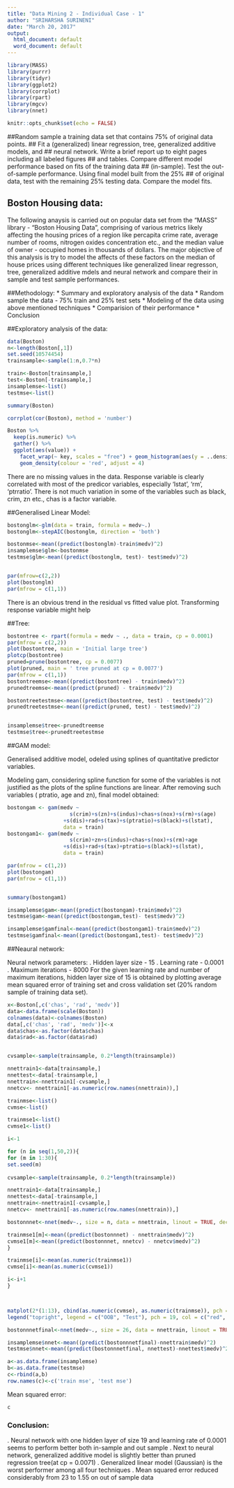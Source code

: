 ```yaml
---
title: "Data Mining 2 - Individual Case - 1"
author: "SRIHARSHA SURINENI"
date: "March 20, 2017"
output:
  html_document: default
  word_document: default
---
```


```r
library(MASS)
library(purrr)
library(tidyr)
library(ggplot2)
library(corrplot)
library(rpart)
library(mgcv)
library(nnet)

knitr::opts_chunk$set(echo = FALSE)
```
##Random sample a training data set that contains 75% of original data points. 
## Fit a (generalized) linear regression, tree, generalized additive models, and 
## neural network. Write a brief report up to eight pages including all labeled figures
## and tables. Compare different model performance based on fits of the training data 
## (in-sample). Test the out-of-sample performance. Using final model built from the 25%
## of original data, test with the remaining 25% testing data. Compare the model fits.

## Boston Housing data:
  The following anaysis is carried out on popular data set from the "MASS" library - "Boston Housing Data",
comprising of various metrics likely affecting the housing prices of a region like percapita crime rate, 
average number of rooms, nitrogen oxides concentration etc., and the median value of owner - occupied homes in thousands of dollars. The major objective of this analysis is try to model the affects of these factors on the median of house prices using different techniques like generalized linear regresson, tree, generalized additive mdels and neural network and compare their in sample and test sample performances.

##Methodology:
  * Summary and exploratory analysis of the data
  * Random sample the data - 75% train and 25% test sets
  * Modeling of the data using above mentioned techniques
  * Comparision of their performance
  * Conclusion

##Exploratory analysis of the data:
```r
data(Boston)
n<-length(Boston[,1])
set.seed(10574454)
trainsample<-sample(1:n,0.7*n)

train<-Boston[trainsample,]
test<-Boston[-trainsample,]
insamplemse<-list()
testmse<-list()

summary(Boston)

corrplot(cor(Boston), method = 'number')

Boston %>%
  keep(is.numeric) %>% 
  gather() %>% 
  ggplot(aes(value)) +
    facet_wrap(~ key, scales = "free") + geom_histogram(aes(y = ..density..))+
    geom_density(colour = 'red', adjust = 4) 

```

  There are no missing values in the data. Response variable is clearly correlated with most of the predicor variables, especially 'lstat', 'rm', 'ptrratio'. There is not much variation in some of the variables such as 
black, crim, zn etc., chas is a factor variable. 

##Generalised Linear Model:
```r

bostonglm<-glm(data = train, formula = medv~.)
bostonglm<-stepAIC(bostonglm, direction = 'both')

```
```r
bostonmse<-mean((predict(bostonglm)-train$medv)^2)
insamplemse$glm<-bostonmse
testmse$glm<-mean((predict(bostonglm, test)- test$medv)^2)


par(mfrow=c(2,2))
plot(bostonglm)
par(mfrow = c(1,1))

```
  
  There is an obvious trend in the residual vs fitted value plot.   Transforming response variable might help

  
##Tree:
```r
bostontree <- rpart(formula = medv ~ ., data = train, cp = 0.0001)
par(mfrow = c(2,2))
plot(bostontree, main = 'Initial large tree')
plotcp(bostontree)
pruned=prune(bostontree, cp = 0.0077)
plot(pruned, main = ' tree pruned at cp = 0.0077')
par(mfrow = c(1,1))
bostontreemse<-mean((predict(bostontree) - train$medv)^2)
prunedtreemse<-mean((predict(pruned) - train$medv)^2)

bostontreetestmse<-mean((predict(bostontree, test) - test$medv)^2)
prunedtreetestmse<-mean((predict(pruned, test) - test$medv)^2)


insamplemse$tree<-prunedtreemse
testmse$tree<-prunedtreetestmse
```


##GAM model:

Generalised additive model, odeled using splines of quantitative predictor variables.


Modeling gam, considering spline function for some of the variables is not justified as the plots of the spline functions are linear. After removing such variables ( ptratio, age and zn), final model obtained:
```r
bostongam <- gam(medv ~
                    s(crim)+s(zn)+s(indus)+chas+s(nox)+s(rm)+s(age)
                  +s(dis)+rad+s(tax)+s(ptratio)+s(black)+s(lstat),
                  data = train)
bostongam1<- gam(medv ~
                    s(crim)+zn+s(indus)+chas+s(nox)+s(rm)+age
                  +s(dis)+rad+s(tax)+ptratio+s(black)+s(lstat),
                  data = train)

par(mfrow = c(1,2))
plot(bostongam)
par(mfrow = c(1,1))


summary(bostongam1)

insamplemse$gam<-mean((predict(bostongam)-train$medv)^2)
testmse$gam<-mean((predict(bostongam,test)- test$medv)^2)

insamplemse$gamfinal<-mean((predict(bostongam1)-train$medv)^2)
testmse$gamfinal<-mean((predict(bostongam1,test)- test$medv)^2)

```


##Neaural network:

Neural network parameters:
.	Hidden layer size - 15
.	Learning rate - 0.0001
.	Maximum iterations - 8000
For the given learning rate and number of maximum iterations, hidden layer size of 15 is obtained by plotting average mean squared error of training set and cross validation set (20% random sample of training data set). 


```r

x<-Boston[,c('chas', 'rad', 'medv')]
data<-data.frame(scale(Boston))
colnames(data)<-colnames(Boston)
data[,c('chas', 'rad', 'medv')]<-x
data$chas<-as.factor(data$chas)
data$rad<-as.factor(data$rad)


cvsample<-sample(trainsample, 0.2*length(trainsample))

nnettrain1<-data[trainsample,]
nnettest<-data[-trainsample,]
nnettrain<-nnettrain1[-cvsample,]
nnetcv<- nnettrain1[-as.numeric(row.names(nnettrain)),]

```

```r
trainmse<-list()
cvmse<-list()

trainmse1<-list()
cvmse1<-list()

i<-1

for (n in seq(1,50,2)){
for (m in 1:30){
set.seed(m)
 
cvsample<-sample(trainsample, 0.2*length(trainsample))

nnettrain1<-data[trainsample,]
nnettest<-data[-trainsample,]
nnettrain<-nnettrain1[-cvsample,]
nnetcv<- nnettrain1[-as.numeric(row.names(nnettrain)),]

bostonnnet<-nnet(medv~., size = n, data = nnettrain, linout = TRUE, decay = 0.0001, maxit = 6000, rang = 0.00001)

trainmse1[m]<-mean((predict(bostonnnet) - nnettrain$medv)^2)
cvmse1[m]<-mean((predict(bostonnnet, nnetcv) - nnetcv$medv)^2)
}

trainmse[i]<-mean(as.numeric(trainmse1))
cvmse[i]<-mean(as.numeric(cvmse1))

i<-i+1
}



matplot(2*(1:13), cbind(as.numeric(cvmse), as.numeric(trainmse)), pch = 19, col = c("red", "blue"), type = "b", ylab = "Mean Square Error", xlab = 'Number of hidden units')
legend("topright", legend = c("OOB", "Test"), pch = 19, col = c("red", "blue"))


 ```


```r


bostonnnetfinal<-nnet(medv~., size = 26, data = nnettrain, linout = TRUE, decay = 0.0001, maxit = 8000, rang = 0.00001)

insamplemse$nnet<-mean((predict(bostonnnetfinal)-nnettrain$medv)^2)
testmse$nnet<-mean((predict(bostonnnetfinal, nnettest)-nnettest$medv)^2)

a<-as.data.frame(insamplemse)
b<-as.data.frame(testmse)
c<-rbind(a,b)
row.names(c)<-c('train mse', 'test mse')

```


  Mean squared error:

```r
c
```
  
### Conclusion:
.	Neural network with one hidden layer of size 19 and learning rate of 0.0001 seems to perform better both in-sample and out sample
.	Next to neural network, generalized additive model is slightly better than pruned regression tree(at cp = 0.0071)
.	Generalized linear model (Gaussian) is the worst performer among all four techniques
.	Mean squared error reduced considerably from 23 to 1.55 on out of sample data











